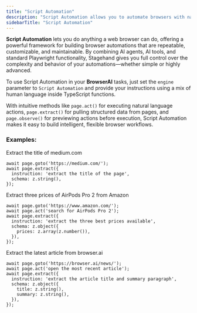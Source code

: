 ```yaml
---
title: "Script Automation"
description: "Script Automation allows you to automate browsers with natural language and code!"
sidebarTitle: "Script Automation"
---
```


**Script Automation** lets you do anything a web browser can do, offering a powerful framework for building browser automations that are repeatable, customizable, and maintainable. By combining AI agents, AI tools, and standard Playwright functionality, Stagehand gives you full control over the complexity and behavior of your automations—whether simple or highly advanced.

To use Script Automation in your **BrowserAI** tasks, just set the `engine` parameter to `Script Automation` and provide your instructions using a mix of human language inside TypeScript functions.

With intuitive methods like `page.act()` for executing natural language actions, `page.extract()` for pulling structured data from pages, and `page.observe()` for previewing actions before execution, Script Automation makes it easy to build intelligent, flexible browser workflows.

### Examples:
Extract the title of medium.com
```
await page.goto('https://medium.com/');
await page.extract({
  instruction: 'extract the title of the page',
  schema: z.string(),
});
```
Extract three prices of AirPods Pro 2 from Amazon
```
await page.goto('https://www.amazon.com/');
await page.act('search for AirPods Pro 2');
await page.extract({
  instruction: 'extract the three best prices available',
  schema: z.object({
    prices: z.array(z.number()),
  }),
});
```

Extract the latest article from browser.ai
```
await page.goto('https://browser.ai/news/');
await page.act('open the most recent article');
await page.extract({
  instruction: 'extract the article title and summary paragraph',
  schema: z.object({
    title: z.string(),
    summary: z.string(),
  }),
});
```